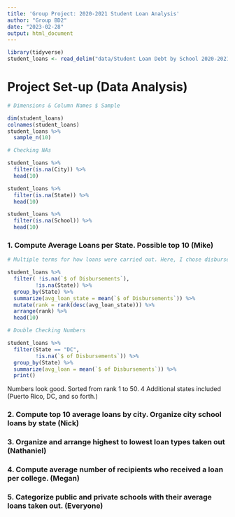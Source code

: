```yaml
---
title: 'Group Project: 2020-2021 Student Loan Analysis'
author: "Group BD2"
date: "2023-02-28"
output: html_document
---
```


```r
library(tidyverse)
student_loans <- read_delim("data/Student Loan Debt by School 2020-2021.csv")
```

# Project Set-up (Data Analysis)
```r
# Dimensions & Column Names $ Sample 

dim(student_loans)
colnames(student_loans)
student_loans %>% 
  sample_n(10)

```
```r
# Checking NAs

student_loans %>% 
  filter(is.na(City)) %>% 
  head(10)

student_loans %>%
  filter(is.na(State)) %>% 
  head(10) 

student_loans %>% 
  filter(is.na(School)) %>% 
  head(10)
```



### 1. Compute Average Loans per State. Possible top 10 (Mike)

```r
# Multiple terms for how loans were carried out. Here, I chose disbursement. 

student_loans %>% 
  filter( !is.na(`$ of Disbursements`),
         !is.na(State)) %>% 
  group_by(State) %>% 
  summarize(avg_loan_state = mean(`$ of Disbursements`)) %>% 
  mutate(rank = rank(desc(avg_loan_state))) %>% 
  arrange(rank) %>% 
  head(10)
```

```r
# Double Checking Numbers

student_loans %>% 
  filter(State == "DC", 
         !is.na(`$ of Disbursements`)) %>% 
  group_by(State) %>% 
  summarize(avg_loan = mean(`$ of Disbursements`)) %>% 
  print()
```

Numbers look good. Sorted from rank 1 to 50. 4 Additional states
included (Puerto Rico, DC, and so forth.)


### 2. Compute top 10 average loans by city. Organize city school loans by state (Nick)



### 3. Organize and arrange highest to lowest loan types taken out (Nathaniel)



### 4. Compute average number of recipients who received a loan per college. (Megan)



### 5. Categorize public and private schools with their average loans taken out. (Everyone)

